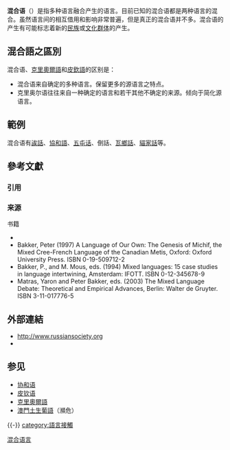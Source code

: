 
'''混合语'''（{{lang-en|mixed language}}）是指多种语言融合产生的语言。目前已知的混合语都是两种语言的混合。虽然语言间的相互借用和影响非常普遍，但是真正的混合语并不多。混合语的产生有可能标志着新的[[民族|民族]]或[[文化|文化]][[群体|群体]]的产生。

==混合語之區別==
混合语、[[克里奧爾語|克里奧爾語]]和[[皮欽語|皮欽語]]的区别是：
*混合语来自确定的多种语言。保留更多的源语言之特点。
*克里奥尔语往往来自一种确定的语言和若干其他不确定的来源。倾向于简化源语言。

==範例==
混合语有[[誒話|誒話]]、[[協和語|協和語]]、[[五屯话|五屯话]]、倒話、[[瓦鄉話|瓦鄉話]]、[[貓家話|貓家話]]等。

== 參考文獻 ==
=== 引用 ===
{{Reflist}}

=== 来源 ===
;书籍
* {{lang|ru|Смешанные языки // Вахтин, Николай Борисович, Головко, Евгений ВасильевичСоциолингвистика и социология языка. Учебное пособие. СПб, 2004. С. 149—159.}}
* Bakker, Peter (1997) A Language of Our Own: The Genesis of Michif, the Mixed Cree-French Language of the Canadian Metis, Oxford: Oxford University Press. ISBN 0-19-509712-2
* Bakker, P., and M. Mous, eds. (1994) Mixed languages: 15 case studies in language intertwining, Amsterdam: IFOTT. ISBN 0-12-345678-9
* Matras, Yaron and Peter Bakker, eds. (2003) The Mixed Language Debate: Theoretical and Empirical Advances, Berlin: Walter de Gruyter. ISBN 3-11-017776-5

== 外部連結 ==
* http://www.russiansociety.org {{WebCite|url=https://www.webcitation.org/6IEIuiMlc?url=http://www.russiansociety.org/ |date=20130719135708 |dateformat=iso }} {{ru icon}}
* [http://slovari.yandex.ru/dict/rges/article/rg2/rg2-0923.htm/ {{lang|en|Этапы формирования смешанных языков}}] {{ru icon}}

== 参见 ==
{{Portal box|语言学}}
*[[协和语|协和语]]
*[[皮钦语|皮钦语]]
*[[克里奧爾語|克里奧爾語]]
*[[澳門土生葡語|澳門土生葡語]]（瀕危）

{{-}}
{{语言接触}}
{{語言類型學}}
{{Authority control}}
[[Category:混合语言|]]
[[category:語言接觸|category:語言接觸]]

{{語言小作品}}
